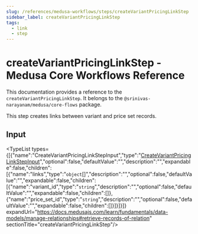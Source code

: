 ```yaml
---
slug: /references/medusa-workflows/steps/createVariantPricingLinkStep
sidebar_label: createVariantPricingLinkStep
tags:
  - link
  - step
---
```



# createVariantPricingLinkStep - Medusa Core Workflows Reference

This documentation provides a reference to the `createVariantPricingLinkStep`. It belongs to the `@srinivas-narayanam/medusa/core-flows` package.

This step creates links between variant and price set records.

## Input

<TypeList types={[{"name":"CreateVariantPricingLinkStepInput","type":"[CreateVariantPricingLinkStepInput](../../../../types/core_flows.CreateVariantPricingLinkStepInput/page.mdx)","optional":false,"defaultValue":"","description":"","expandable":false,"children":[{"name":"links","type":"`object`[]","description":"","optional":false,"defaultValue":"","expandable":false,"children":[{"name":"variant_id","type":"`string`","description":"","optional":false,"defaultValue":"","expandable":false,"children":[]},{"name":"price_set_id","type":"`string`","description":"","optional":false,"defaultValue":"","expandable":false,"children":[]}]}]}]} expandUrl="https://docs.medusajs.com/learn/fundamentals/data-models/manage-relationships#retrieve-records-of-relation" sectionTitle="createVariantPricingLinkStep"/>

